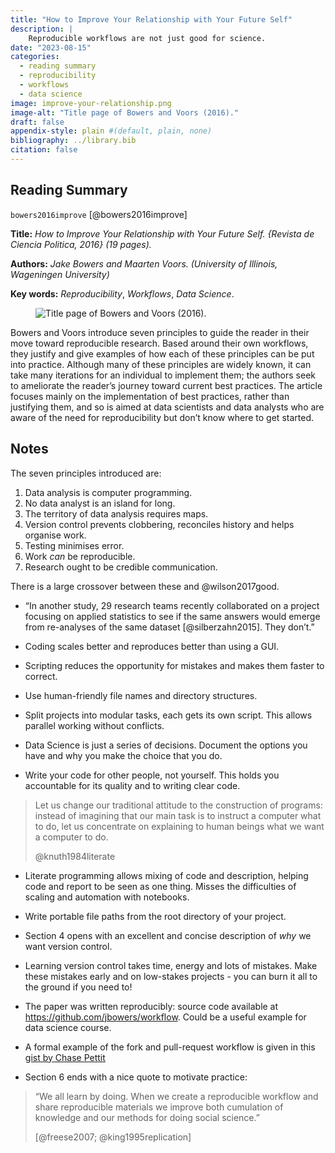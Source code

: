 ```yaml
---
title: "How to Improve Your Relationship with Your Future Self"
description: |
    Reproducible workflows are not just good for science.
date: "2023-08-15"
categories:
  - reading summary
  - reproducibility
  - workflows
  - data science
image: improve-your-relationship.png
image-alt: "Title page of Bowers and Voors (2016)."
draft: false
appendix-style: plain #(default, plain, none)
bibliography: ../library.bib
citation: false
---
```


## Reading Summary

`bowers2016improve` [@bowers2016improve]

**Title:** *How to Improve Your Relationship with Your Future Self. {Revista de Ciencia Politica, 2016} (19 pages).*

**Authors:** *Jake Bowers and Maarten Voors. (University of Illinois, Wageningen University)*

**Key words:** *Reproducibility*, *Workflows*, *Data Science*.

::: medium_right
<figure><img src="improve-your-relationship.png" alt="Title page of Bowers and Voors (2016)." style="border-radius: 3%;"/></figure>
:::

Bowers and Voors introduce seven principles to guide the reader in their move toward reproducible research. Based around their own workflows, they justify and give examples of how each of these principles can be put into practice. Although many of these principles are widely known, it can take many iterations for an individual to implement them; the authors seek to ameliorate the reader's journey toward current best practices. The article focuses mainly on the implementation of best practices, rather than justifying them, and so is aimed at data scientists and data analysts who are aware of the need for reproducibility but don't know where to get started.

## Notes

The seven principles introduced are:

1.  Data analysis is computer programming.
2.  No data analyst is an island for long.
3.  The territory of data analysis requires maps.
4.  Version control prevents clobbering, reconciles history and helps organise work.
5.  Testing minimises error.
6.  Work *can* be reproducible.
7.  Research ought to be credible communication.

There is a large crossover between these and @wilson2017good.

-   "In another study, 29 research teams recently collaborated on a project focusing on applied statistics to see if the same answers would emerge from re-analyses of the same dataset [@silberzahn2015]. They don't."

-   Coding scales better and reproduces better than using a GUI.

-   Scripting reduces the opportunity for mistakes and makes them faster to correct.

-   Use human-friendly file names and directory structures.

-   Split projects into modular tasks, each gets its own script. This allows parallel working without conflicts.

-   Data Science is just a series of decisions. Document the options you have and why you make the choice that you do.

-   Write your code for other people, not yourself. This holds you accountable for its quality and to writing clear code.

> Let us change our traditional attitude to the construction of programs: instead of imagining that our main task is to instruct a computer what to do, let us concentrate on explaining to human beings what we want a computer to do.
>
> @knuth1984literate

-   Literate programming allows mixing of code and description, helping code and report to be seen as one thing. Misses the difficulties of scaling and automation with notebooks.

-   Write portable file paths from the root directory of your project.

-   Section 4 opens with an excellent and concise description of *why* we want version control.

-   Learning version control takes time, energy and lots of mistakes. Make these mistakes early and on low-stakes projects - you can burn it all to the ground if you need to!

-   The paper was written reproducibly: source code available at <https://github.com/jbowers/workflow>. Could be a useful example for data science course.

-   A formal example of the fork and pull-request workflow is given in this [gist by Chase Pettit](https://gist.github.com/Chaser324/ce0505fbed06b947d962)

-   Section 6 ends with a nice quote to motivate practice:

> "We all learn by doing. When we create a reproducible workflow and share reproducible materials we improve both cumulation of knowledge and our methods for doing social science."
>
> [@freese2007; @king1995replication]
